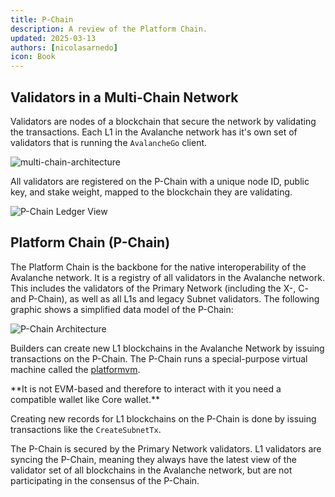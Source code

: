 ```yaml
---
title: P-Chain
description: A review of the Platform Chain.
updated: 2025-03-13
authors: [nicolasarnedo]
icon: Book
---
```


## Validators in a Multi-Chain Network

Validators are nodes of a blockchain that secure the network by validating the transactions.
Each L1 in the Avalanche network has it's own set of validators that is running the `AvalancheGo` client.

![multi-chain-architecture](/common-images/multi-chain-architecture/l1s.png)

All validators are registered on the P-Chain with a unique node ID, public key, and stake weight, mapped to the blockchain they are validating.

![P-Chain Ledger View](/common-images/permissioned-l1s/PchainLedger.png)

## Platform Chain (P-Chain)

The Platform Chain is the backbone for the native interoperability of the Avalanche network. It is a
registry of all validators in the Avalanche network. This includes the validators of the Primary
Network (including the X-, C- and P-Chain), as well as all L1s and legacy Subnet validators. The
following graphic shows a simplified data model of the P-Chain:

<img src="/common-images/permissioned-l1s/PchainValidators.png" alt="P-Chain Architecture" />

Builders can create new L1 blockchains in the Avalanche Network by issuing transactions on the
P-Chain. The P-Chain runs a special-purpose virtual machine called the
[platformvm](https://github.com/ava-labs/avalanchego/tree/master/vms/platformvm). 

<Callout type="info">
**It is not EVM-based and therefore to interact with it you need a compatible wallet like Core wallet.**
</Callout> 

Creating new records for L1 blockchains on the P-Chain is done by issuing transactions like the `CreateSubnetTx`.

The P-Chain is secured by the Primary Network validators. L1 validators are syncing the P-Chain,
meaning they always have the latest view of the validator set of all blockchains in the Avalanche
network, but are not participating in the consensus of the P-Chain.


